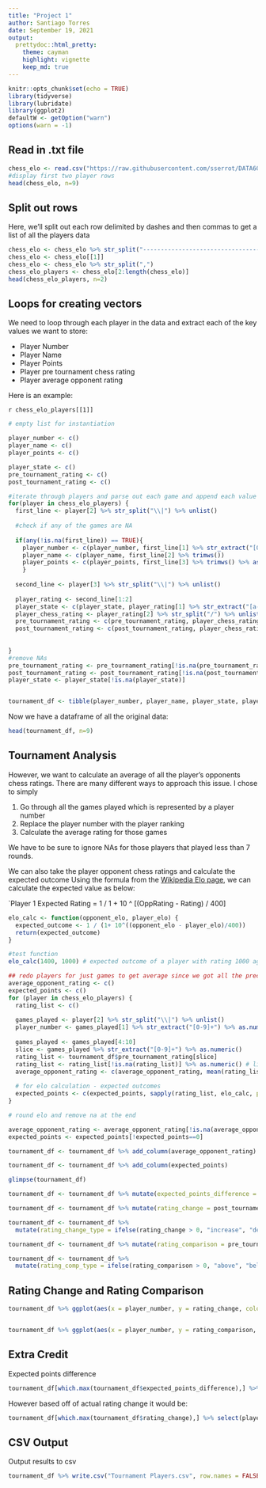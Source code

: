 ```yaml
---
title: "Project 1"
author: Santiago Torres
date: September 19, 2021
output:
  prettydoc::html_pretty:
    theme: cayman
    highlight: vignette
    keep_md: true
---
```


```r
knitr::opts_chunk$set(echo = TRUE)
library(tidyverse)
library(lubridate)
library(ggplot2)
defaultW <- getOption("warn") 
options(warn = -1) 
```

## Read in .txt file 

```r
chess_elo <- read.csv("https://raw.githubusercontent.com/sserrot/DATA607/main/Project%201/tournamentinfo.txt")
#display first two player rows
head(chess_elo, n=9)
```

## Split out rows

Here, we'll split out each row delimited by dashes and then commas to get a list of all the players data

```r
chess_elo <- chess_elo %>% str_split("-----------------------------------------------------------------------------------------")
chess_elo <- chess_elo[[1]]
chess_elo <- chess_elo %>% str_split(",")
chess_elo_players <- chess_elo[2:length(chess_elo)]
head(chess_elo_players, n=2)
```


## Loops for creating vectors

We need to loop through each player in the data and extract each of the key values we want to store:

* Player Number
* Player Name
* Player Points
* Player pre tournament chess rating
* Player average opponent rating


Here is an example:

`r chess_elo_players[[1]]`


```r
# empty list for instantiation

player_number <- c()
player_name <- c()
player_points <- c()

player_state <- c()
pre_tournament_rating <- c()
post_tournament_rating <- c()

#iterate through players and parse out each game and append each value to a list
for(player in chess_elo_players) { 
  first_line <- player[2] %>% str_split("\\|") %>% unlist()
  
  #check if any of the games are NA
  
  if(any(!is.na(first_line)) == TRUE){
    player_number <- c(player_number, first_line[1] %>% str_extract("[0-9]+"))
    player_name <- c(player_name, first_line[2] %>% trimws())
    player_points <- c(player_points, first_line[3] %>% trimws() %>% as.numeric())
    }
  
  second_line <- player[3] %>% str_split("\\|") %>% unlist()
  
  player_rating <- second_line[1:2]
  player_state <- c(player_state, player_rating[1] %>% str_extract("[a-zA-Z]+"))
  player_chess_rating <- player_rating[2] %>% str_split("/") %>% unlist() %>% str_split ("->") %>% unlist() %>% trimws() %>% str_extract("[0-9]+")
  pre_tournament_rating <- c(pre_tournament_rating, player_chess_rating[2])
  post_tournament_rating <- c(post_tournament_rating, player_chess_rating[3])
    
    
}
#remove NAs
pre_tournament_rating <- pre_tournament_rating[!is.na(pre_tournament_rating)] %>% as.numeric()
post_tournament_rating <- post_tournament_rating[!is.na(post_tournament_rating)] %>% as.numeric()
player_state <- player_state[!is.na(player_state)]


tournament_df <- tibble(player_number, player_name, player_state, player_points, pre_tournament_rating, post_tournament_rating)
```

Now we have a dataframe of all the original data:

```r
head(tournament_df, n=9)
```
## Tournament Analysis

However, we want to calculate an average of all the player's opponents chess ratings. 
There are many different ways to approach this issue. I chose to simply 

  1. Go through all the games played which is represented by a player number  
  2. Replace the player number with the player ranking  
  3. Calculate the average rating for those games  

We have to be sure to ignore NAs for those players that played less than 7 rounds.

We can also take the player opponent chess ratings and calculate the expected outcome
Using the formula from the [Wikipedia Elo page](https://en.wikipedia.org/wiki/Elo_rating_system#Mathematical_details), we can calculate the expected value as below:

`Player 1 Expected Rating = 1 / 1 + 10 ^ [(OppRating - Rating) / 400]

```r
elo_calc <- function(opponent_elo, player_elo) {
  expected_outcome <- 1 / (1+ 10^((opponent_elo - player_elo)/400))
  return(expected_outcome)
}

#test function
elo_calc(1400, 1000) # expected outcome of a player with rating 1000 against rating 1400 (win = 1, draw = .5, loss = 0)

```

```r
## redo players for just games to get average since we got all the prechess ratings linked to players now
average_opponent_rating <- c()
expected_points <- c()
for (player in chess_elo_players) {
  rating_list <- c()
  
  games_played <- player[2] %>% str_split("\\|") %>% unlist()
  player_number <- games_played[1] %>% str_extract("[0-9]+") %>% as.numeric() # for elo calculation
  
  games_played <- games_played[4:10]
  slice <- games_played %>% str_extract("[0-9]+") %>% as.numeric()
  rating_list <- tournament_df$pre_tournament_rating[slice]
  rating_list <- rating_list[!is.na(rating_list)] %>% as.numeric() # list of opponent ratings
  average_opponent_rating <- c(average_opponent_rating, mean(rating_list))
  
  # for elo calculation - expected outcomes
  expected_points <- c(expected_points, sapply(rating_list, elo_calc, player_elo=tournament_df$pre_tournament_rating[player_number]) %>% unlist() %>% sum() %>% format(digits = 2) %>% as.numeric())
}

# round elo and remove na at the end

average_opponent_rating <- average_opponent_rating[!is.na(average_opponent_rating)] %>% round()
expected_points <- expected_points[!expected_points==0]

tournament_df <- tournament_df %>% add_column(average_opponent_rating)

tournament_df <- tournament_df %>% add_column(expected_points)

glimpse(tournament_df)
```


```r

tournament_df <- tournament_df %>% mutate(expected_points_difference = as.numeric(format(player_points - expected_points, digits = 2)))

tournament_df <- tournament_df %>% mutate(rating_change = post_tournament_rating - pre_tournament_rating)

tournament_df <- tournament_df %>%
  mutate(rating_change_type = ifelse(rating_change > 0, "increase", "decrease"))

tournament_df <- tournament_df %>% mutate(rating_comparison = pre_tournament_rating - average_opponent_rating)

tournament_df <- tournament_df %>%
  mutate(rating_comp_type = ifelse(rating_comparison > 0, "above", "below"))

```

## Rating Change and Rating Comparison

```r
tournament_df %>% ggplot(aes(x = player_number, y = rating_change, color = rating_change_type)) + geom_col() +ggtitle("Rating Change") +theme(plot.title = element_text(hjust = 0.5), axis.text.x=element_blank())


tournament_df %>% ggplot(aes(x = player_number, y = rating_comparison, color = rating_comp_type)) + geom_col() +ggtitle("Rating vs Opponent Average Rating") +theme(plot.title = element_text(hjust = 0.5), axis.text.x=element_blank())
```


## Extra Credit

Expected points difference

```r
tournament_df[which.max(tournament_df$expected_points_difference),] %>% select(player_number, player_name, player_points, expected_points, rating_change, expected_points_difference)
```
However based off of actual rating change it would be:
```r
tournament_df[which.max(tournament_df$rating_change),] %>% select(player_number, player_name, player_points, expected_points, rating_change, expected_points_difference)
```


## CSV Output


Output results to csv  

```r
tournament_df %>% write.csv("Tournament Players.csv", row.names = FALSE)
```